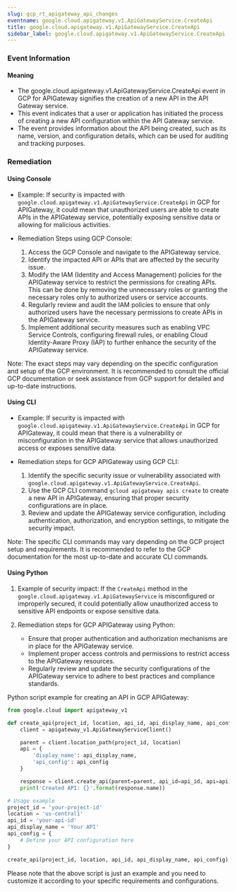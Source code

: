 ```yaml
--- 
slug: gcp_rt_apigateway_api_changes
eventname: google.cloud.apigateway.v1.ApiGatewayService.CreateApi
title: google.cloud.apigateway.v1.ApiGatewayService.CreateApi
sidebar_label: google.cloud.apigateway.v1.ApiGatewayService.CreateApi
---
```

                       
### Event Information

#### Meaning

- The google.cloud.apigateway.v1.ApiGatewayService.CreateApi event in GCP for APIGateway signifies the creation of a new API in the API Gateway service.
- This event indicates that a user or application has initiated the process of creating a new API configuration within the API Gateway service.
- The event provides information about the API being created, such as its name, version, and configuration details, which can be used for auditing and tracking purposes.

### Remediation

#### Using Console

- Example: If security is impacted with `google.cloud.apigateway.v1.ApiGatewayService.CreateApi` in GCP for APIGateway, it could mean that unauthorized users are able to create APIs in the APIGateway service, potentially exposing sensitive data or allowing for malicious activities.

- Remediation Steps using GCP Console:
  1. Access the GCP Console and navigate to the APIGateway service.
  2. Identify the impacted API or APIs that are affected by the security issue.
  3. Modify the IAM (Identity and Access Management) policies for the APIGateway service to restrict the permissions for creating APIs. This can be done by removing the unnecessary roles or granting the necessary roles only to authorized users or service accounts.
  4. Regularly review and audit the IAM policies to ensure that only authorized users have the necessary permissions to create APIs in the APIGateway service.
  5. Implement additional security measures such as enabling VPC Service Controls, configuring firewall rules, or enabling Cloud Identity-Aware Proxy (IAP) to further enhance the security of the APIGateway service.

Note: The exact steps may vary depending on the specific configuration and setup of the GCP environment. It is recommended to consult the official GCP documentation or seek assistance from GCP support for detailed and up-to-date instructions.

#### Using CLI

- Example: If security is impacted with `google.cloud.apigateway.v1.ApiGatewayService.CreateApi` in GCP for APIGateway, it could mean that there is a vulnerability or misconfiguration in the APIGateway service that allows unauthorized access or exposes sensitive data.

- Remediation steps for GCP APIGateway using GCP CLI:
  1. Identify the specific security issue or vulnerability associated with `google.cloud.apigateway.v1.ApiGatewayService.CreateApi`.
  2. Use the GCP CLI command `gcloud apigateway apis create` to create a new API in APIGateway, ensuring that proper security configurations are in place.
  3. Review and update the APIGateway service configuration, including authentication, authorization, and encryption settings, to mitigate the security impact.

Note: The specific CLI commands may vary depending on the GCP project setup and requirements. It is recommended to refer to the GCP documentation for the most up-to-date and accurate CLI commands.

#### Using Python

1. Example of security impact: If the `CreateApi` method in the `google.cloud.apigateway.v1.ApiGatewayService` is misconfigured or improperly secured, it could potentially allow unauthorized access to sensitive API endpoints or expose sensitive data.

2. Remediation steps for GCP APIGateway using Python:
   - Ensure that proper authentication and authorization mechanisms are in place for the APIGateway service.
   - Implement proper access controls and permissions to restrict access to the APIGateway resources.
   - Regularly review and update the security configurations of the APIGateway service to adhere to best practices and compliance standards.

Python script example for creating an API in GCP APIGateway:

```python
from google.cloud import apigateway_v1

def create_api(project_id, location, api_id, api_display_name, api_config):
    client = apigateway_v1.ApiGatewayServiceClient()

    parent = client.location_path(project_id, location)
    api = {
        'display_name': api_display_name,
        'api_config': api_config
    }

    response = client.create_api(parent=parent, api_id=api_id, api=api)
    print('Created API: {}'.format(response.name))

# Usage example
project_id = 'your-project-id'
location = 'us-central1'
api_id = 'your-api-id'
api_display_name = 'Your API'
api_config = {
    # Define your API configuration here
}

create_api(project_id, location, api_id, api_display_name, api_config)
```

Please note that the above script is just an example and you need to customize it according to your specific requirements and configurations.


 